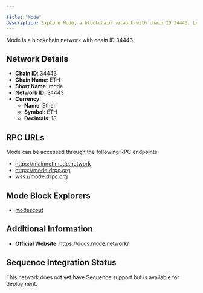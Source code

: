 ```yaml
---

title: "Mode"
description: Explore Mode, a blockchain network with chain ID 34443. Learn about its native currency, Ether, and how to interact with the network.
---
```




Mode is a blockchain network with chain ID 34443.

## Network Details

- **Chain ID**: 34443
- **Chain Name**: ETH
- **Short Name**: mode
- **Network ID**: 34443
- **Currency**: 
  - **Name**: Ether
  - **Symbol**: ETH
  - **Decimals**: 18

## RPC URLs

Mode can be accessed through the following RPC endpoints:

- https://mainnet.mode.network
- https://mode.drpc.org
- wss://mode.drpc.org

## Mode Block Explorers

- [modescout](https://explorer.mode.network)

## Additional Information

- **Official Website**: https://docs.mode.network/

## Sequence Integration Status

This network does not yet have Sequence support but is available for deployment.
